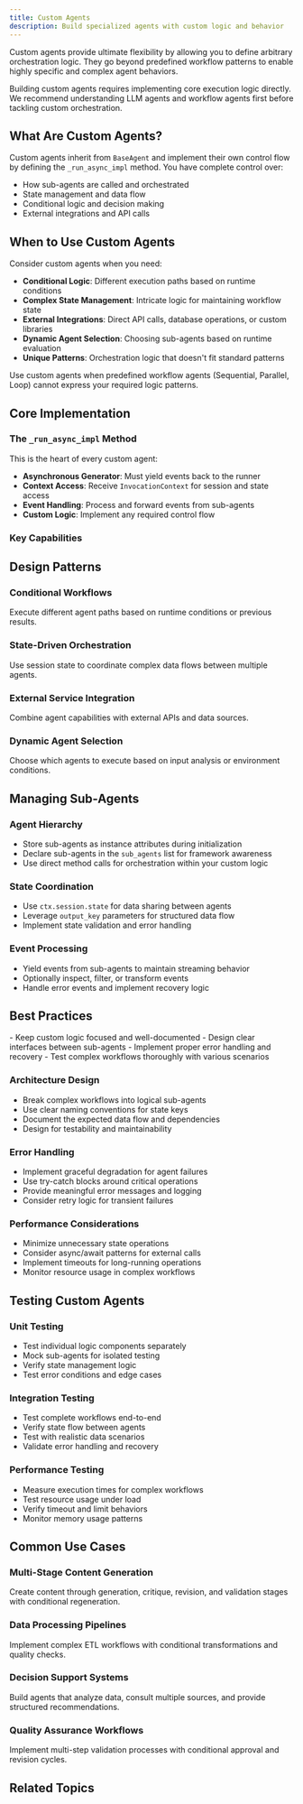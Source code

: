 ```yaml
---
title: Custom Agents
description: Build specialized agents with custom logic and behavior
---
```



Custom agents provide ultimate flexibility by allowing you to define arbitrary orchestration logic. They go beyond predefined workflow patterns to enable highly specific and complex agent behaviors.

<Callout type="warn" title="Advanced Concept">
Building custom agents requires implementing core execution logic directly. We recommend understanding LLM agents and workflow agents first before tackling custom orchestration.
</Callout>

## What Are Custom Agents?

Custom agents inherit from `BaseAgent` and implement their own control flow by defining the `_run_async_impl` method. You have complete control over:

- How sub-agents are called and orchestrated
- State management and data flow
- Conditional logic and decision making
- External integrations and API calls

## When to Use Custom Agents

Consider custom agents when you need:

- **Conditional Logic**: Different execution paths based on runtime conditions
- **Complex State Management**: Intricate logic for maintaining workflow state
- **External Integrations**: Direct API calls, database operations, or custom libraries
- **Dynamic Agent Selection**: Choosing sub-agents based on runtime evaluation
- **Unique Patterns**: Orchestration logic that doesn't fit standard patterns

<Callout type="info" title="Design Decision">
Use custom agents when predefined workflow agents (Sequential, Parallel, Loop) cannot express your required logic patterns.
</Callout>

## Core Implementation

### The `_run_async_impl` Method

This is the heart of every custom agent:

- **Asynchronous Generator**: Must yield events back to the runner
- **Context Access**: Receive `InvocationContext` for session and state access
- **Event Handling**: Process and forward events from sub-agents
- **Custom Logic**: Implement any required control flow

### Key Capabilities

<Cards>
  <Card
    title="🔄 Sub-Agent Orchestration"
    description="Call and coordinate multiple sub-agents with custom logic"
  />

  <Card
    title="📊 State Management"
    description="Read from and write to session state for data sharing"
  />

  <Card
    title="🧠 Control Flow"
    description="Use Python constructs for conditional and iterative workflows"
  />

  <Card
    title="🔌 External Integration"
    description="Integrate APIs, databases, and custom services directly"
  />
</Cards>

## Design Patterns

### Conditional Workflows
Execute different agent paths based on runtime conditions or previous results.

### State-Driven Orchestration
Use session state to coordinate complex data flows between multiple agents.

### External Service Integration
Combine agent capabilities with external APIs and data sources.

### Dynamic Agent Selection
Choose which agents to execute based on input analysis or environment conditions.

## Managing Sub-Agents

### Agent Hierarchy
- Store sub-agents as instance attributes during initialization
- Declare sub-agents in the `sub_agents` list for framework awareness
- Use direct method calls for orchestration within your custom logic

### State Coordination
- Use `ctx.session.state` for data sharing between agents
- Leverage `output_key` parameters for structured data flow
- Implement state validation and error handling

### Event Processing
- Yield events from sub-agents to maintain streaming behavior
- Optionally inspect, filter, or transform events
- Handle error events and implement recovery logic

## Best Practices

<Callout type="warn" title="Design Considerations">
- Keep custom logic focused and well-documented
- Design clear interfaces between sub-agents
- Implement proper error handling and recovery
- Test complex workflows thoroughly with various scenarios
</Callout>

### Architecture Design
- Break complex workflows into logical sub-agents
- Use clear naming conventions for state keys
- Document the expected data flow and dependencies
- Design for testability and maintainability

### Error Handling
- Implement graceful degradation for agent failures
- Use try-catch blocks around critical operations
- Provide meaningful error messages and logging
- Consider retry logic for transient failures

### Performance Considerations
- Minimize unnecessary state operations
- Consider async/await patterns for external calls
- Implement timeouts for long-running operations
- Monitor resource usage in complex workflows

## Testing Custom Agents

### Unit Testing
- Test individual logic components separately
- Mock sub-agents for isolated testing
- Verify state management logic
- Test error conditions and edge cases

### Integration Testing
- Test complete workflows end-to-end
- Verify state flow between agents
- Test with realistic data scenarios
- Validate error handling and recovery

### Performance Testing
- Measure execution times for complex workflows
- Test resource usage under load
- Verify timeout and limit behaviors
- Monitor memory usage patterns

## Common Use Cases

### Multi-Stage Content Generation
Create content through generation, critique, revision, and validation stages with conditional regeneration.

### Data Processing Pipelines
Implement complex ETL workflows with conditional transformations and quality checks.

### Decision Support Systems
Build agents that analyze data, consult multiple sources, and provide structured recommendations.

### Quality Assurance Workflows
Implement multi-step validation processes with conditional approval and revision cycles.

## Related Topics

<Cards>
  <Card
    title="🤖 LLM Agents"
    description="Understand the foundation for building sub-agents"
    href="/docs/framework/agents/llm-agents"
  />

  <Card
    title="🔄 Workflow Agents"
    description="Learn standard patterns before building custom logic"
    href="/docs/framework/agents/workflow-agents"
  />

  <Card
    title="💾 Sessions"
    description="Manage state and context in custom workflows"
    href="/docs/framework/sessions"
  />

  <Card
    title="📊 Examples"
    description="See working examples of custom agent implementations"
    href="/docs/framework/examples"
  />
</Cards>
